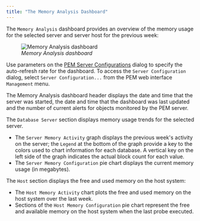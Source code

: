 ```yaml
---
title: "The Memory Analysis Dashboard"
---
```


<div id="memory_analysis_dashboard" class="registered_link"></div>

The `Memory Analysis` dashboard provides an overview of the memory usage for the selected server and server host for the previous week:

<figure><img src="../../images/memory_analysis_dashboard.png" class="align-center" alt="Memory Analysis dashboard" /><figcaption aria-hidden="true"><em>Memory Analysis dashboard</em></figcaption></figure>

Use parameters on the [PEM Server Configurations](../02_pem_server_config/#pem_server_config) dialog to specify the auto-refresh rate for the dashboard. To access the `Server Configuration` dialog, select `Server Configuration...` from the PEM web interface `Management` menu.

The Memory Analysis dashboard header displays the date and time that the server was started, the date and time that the dashboard was last updated and the number of current alerts for objects monitored by the PEM server.

The `Database Server` section displays memory usage trends for the selected server.

-   The `Server Memory Activity` graph displays the previous week's activity on the server; the `Legend` at the bottom of the graph provide a key to the colors used to chart information for each database. A vertical key on the left side of the graph indicates the actual block count for each value.
-   The `Server Memory Configuration` pie chart displays the current memory usage (in megabytes).

The `Host` section displays the free and used memory on the host system:

-   The `Host Memory Activity` chart plots the free and used memory on the host system over the last week.
-   Sections of the `Host Memory Configuration` pie chart represent the free and available memory on the host system when the last probe executed.
